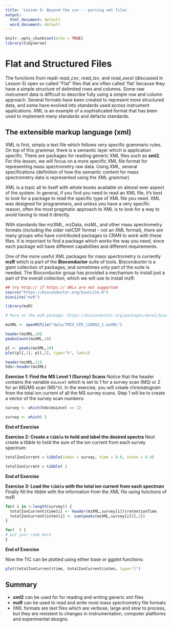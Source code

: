 ```yaml
---
title: 'Lesson 9: Beyond the csv -- parsing xml files'
output:
  html_document: default
  word_document: default
---
```


```r
knitr::opts_chunk$set(echo = TRUE)
library(tidyverse)
```

# Flat and Structured Files
The functions from readr *read_csv*, *read_tsv*, and *read_excel* (discussed in Lesson 5) open so called "Flat" files that are often called 'flat' because they have a simple structure of delimited rows and columns. Some raw instrument data is difficult to describe fully using a simple row and column approach. Several formats have been created to represent more structured data, and some have evolved into standards used across instrument applications. XML is an example of a sophisticated format that has been used to implement many standards and defacto standards. 

## The extensible markup language (xml)
XML is first, simply a text file which follows very specific grammaric rules. On top of this grammar, there is a semantic layer which is application specific. There are  packages for reading generic XML files such as **xml2**. For this lesson, we will focus on a more specific XML file format for representing mass spectrometry raw data. Using XML, several specifications (definition of how the semantic content for mass spectrometry data is represented using the XML grammar)

XML is a topic all to itself with whole books available on almost ever aspect of the system. In general, if you find you need to read an XML file, it's best to look for a package to read the specific type of XML file you need. XML was designed for programmers, and unless you have a very specific reason, often the most pragmatic approach to XML is to look for a way to avoid having to read it directly.

With standards like mzXML, mzData, mzML, and other mass spectrometry formats (including the older netCDF format - not an XML format), there are many groups who have contributed packages to CRAN to work with these files. It is important to find a package which works the way you need, since each package will have different capabilities and different requirements.

One of the more useful XML packages for mass spectrometry is currently **mzR** which is part of the **Bioconductor** suite of tools. Bioconductor is a giant collection of packages, and sometimes only part of the suite is needed. The Bioconductor group has provided a mechanism to install just a part of the overall collection, which we will use to install mzR:

```r
## try http:// if https:// URLs are not supported
source("https://bioconductor.org/biocLite.R")
biocLite("mzR")

library(mzR)
```



```r
# More on the mzR package: https://bioconductor.org/packages/devel/bioc/vignettes/mzR/inst/doc/mzR.html

mzXML <- openMSfile("data/7MIX_STD_110802_1.mzXML")

header(mzXML,10)
peaksCount(mzXML,10)

pl <- peaks(mzXML,10)
plot(pl[,1], pl[,2], type="h", lwd=1)

header(mzXML,11)
hdx<-header(mzXML)
```

**Exercise 1: Find the MS Level 1 (Survey) Scans**
Notice that the header contains the variable `msLevel` which is set to 1 for a survey scan (MS) or 2 for an MS/MS scan (MS^n). In the exercise, you will create chromatogram from the total ion current of all the MS survey scans. Step 1 will be to create a vector of the survey scan numbers:

```r
survey <- which(hdx$msLevel == 1)
```

```r
survey <- which( )
```
**End of Exercise**

**Exercise 2: Create a `tibble` to hold and label the desired spectra**
Next create a tibble to hold the sum of the ion current from each survey spectrum:

```r
totalIonCurrent = tibble(index = survey, time = 0.0, inten = 0.0)
```

```r
totalIonCurrent = tibble( )
```
**End of Exercise**

**Exercise 3: Load the `tibble` with the total ion current from each spectrum**
Finally fill the tibble with the information from the XML file using functions of mzR

```r
for( i in 1:length(survey)) {
  totalIonCurrent$time[i] <- header(mzXML,survey[i])$retentionTime
  totalIonCurrent$inten[i] <- sum(peaks(mzXML,survey[i])[,2])
}
```

```r
for(  ) {
# put your code here
}
```
**End of Exercise**

Now the TIC can be plotted using either base or ggplot functions:

```r
plot(totalIonCurrent$time, totalIonCurrent$inten, type="l")
```


## Summary
* **xml2** can be used for for reading and writing generic xml files
* **mzR** can be used to read and write most mass spectrometry file formats
* XML formats are text files which are verbose, large and slow to process, but they are resistent to changes in instrumentation, computer platforms and experimental designs.
